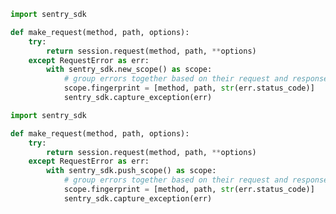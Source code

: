 ```python {tabTitle:Python (SDK 2.x)}
import sentry_sdk

def make_request(method, path, options):
    try:
        return session.request(method, path, **options)
    except RequestError as err:
        with sentry_sdk.new_scope() as scope:
            # group errors together based on their request and response
            scope.fingerprint = [method, path, str(err.status_code)]
            sentry_sdk.capture_exception(err)
```

```python {tabTitle:Python (SDK 1.x)}
import sentry_sdk

def make_request(method, path, options):
    try:
        return session.request(method, path, **options)
    except RequestError as err:
        with sentry_sdk.push_scope() as scope:
            # group errors together based on their request and response
            scope.fingerprint = [method, path, str(err.status_code)]
            sentry_sdk.capture_exception(err)
```
